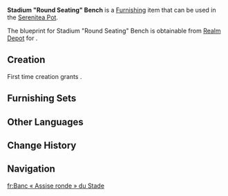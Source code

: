 {{Furnishing Infobox
|id             = 362127
|image          = Item Stadium Round Seating Bench.png
|category       = Small Furnishing
|subcategory    = Seating
|quality        = 3
|adeptal_energy = 60
|load           = 85
|reduced_load   = 64
|description    = A stone bench used for short rests that can only rarely be found in outdoor areas of the [[Stadium of the Sacred Flame]]. This bench design features a special curve that allows four such benches, when joined, to align perfectly with the circular tables in the arena. Because these provide more seating than standard chairs, the corresponding round tables can accommodate more people at once. As a result, some vendors in the arena use these benches to avoid the awkward situation of not having enough seating during peak periods.
|interaction    = Seat
|blueprint      = Realm Depot
}}
'''Stadium "Round Seating" Bench''' is a [[Furnishing]] item that can be used in the [[Serenitea Pot]].

The blueprint for Stadium "Round Seating" Bench is obtainable from [[Realm Depot]] for {{Item|Realm Currency|30|x=160}}.

==Creation==
First time creation grants {{Item|Trust|24|x=60}}.
{{Recipe
|type = Creation
|time = 14h
|Iron Chunk = 4
|White Iron Chunk = 4
|sort = Iron Chunk;White Iron Chunk
}}

==Furnishing Sets==
{{Craft Usage}}

==Other Languages==
{{Other Languages
|en       = Stadium "Round Seating" Bench
|zhs      = 竞技场「团坐」长椅
|zhs_rm   = 
|zht      = 競技場「團坐」長椅
|zht_rm   = 
|zh_tl    = 
|ja       = 競技場「車座」ベンチ
|ja_rm    = 
|ja_tl    = 
|ko       = 경기장의 「단좌」 벤치
|ko_tl    = 
|es       = Banco curvado de la Arena
|es_tl    = Arena Curved Bench
|fr       = Banc « Assise ronde » du Stade
|fr_tl    = Stadium's "Round Seating" Bench
|ru       = Стадионная скамья «Единство»
|ru_tl    = 
|th       = ม้านั่งลานประลอง "รวมกลุ่ม"
|th_rm    = 
|th_tl    = 
|vi       = Ghế Dài Đấu Trường - Quây Quần
|vi_tl    = 
|de       = Lange Sitzbank der Arena „Gemeinsame Rast“
|de_tl    = Arena's Long Bench "Shared Rest"
|id       = Bangku Stadion "Duduk Bersama"
|id_tl    = Stadium Bench "Sitting Together"
|pt       = Banco de "Assento em Grupo" do Estádio
|pt_tl    = 
|tr       = "Yuvarlak" Stadyum Bankı
|tr_tl    = 
|it       = Panchina dell'Arena Seduta a tutto tondo
|it_tl    = 
}}

==Change History==
{{Change History|5.1}}

==Navigation==
{{Furnishing Navbox|interior}}

[[fr:Banc « Assise ronde » du Stade]]